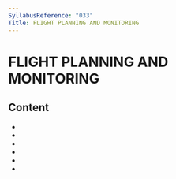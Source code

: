 ```yaml
---
SyllabusReference: "033"
Title: FLIGHT PLANNING AND MONITORING
---
```


# FLIGHT PLANNING AND MONITORING

## Content

- <Link href="033.01" />
- <Link href="033.02" />
- <Link href="033.03" />
- <Link href="033.04" />
- <Link href="033.05" />
- <Link href="033.06" />
